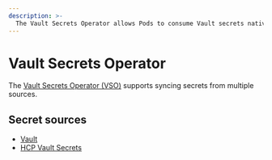 ```yaml
---
description: >-
  The Vault Secrets Operator allows Pods to consume Vault secrets natively from Kubernetes Secrets.
---
```


# Vault Secrets Operator

The [Vault Secrets Operator (VSO)](/docs/platform/k8s/vso) supports syncing secrets from multiple sources.

## Secret sources

- [Vault](/docs/platform/k8s/vso/sources/vault)
- [HCP Vault Secrets](/docs/platform/k8s/vso/sources/hvs)
